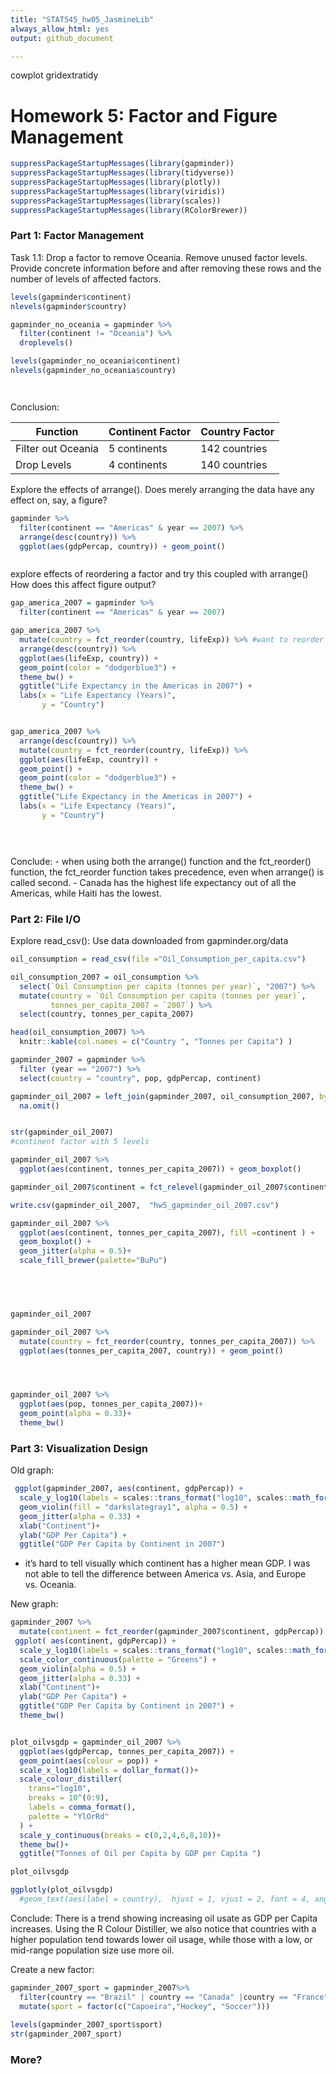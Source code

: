 ```yaml
---
title: "STAT545_hw05_JasmineLib"
always_allow_html: yes
output: github_document

---
```

cowplot
gridextratidy

# Homework 5: Factor and Figure Management
```r
suppressPackageStartupMessages(library(gapminder))
suppressPackageStartupMessages(library(tidyverse))
suppressPackageStartupMessages(library(plotly))
suppressPackageStartupMessages(library(viridis))
suppressPackageStartupMessages(library(scales))
suppressPackageStartupMessages(library(RColorBrewer))

```


### Part 1: Factor Management

Task 1.1: Drop a factor to remove Oceania. Remove unused factor levels. Provide concrete information before and after removing these rows and the number of levels of affected factors.
```r

levels(gapminder$continent)
nlevels(gapminder$country)

gapminder_no_oceania = gapminder %>% 
  filter(continent != "Oceania") %>% 
  droplevels()

levels(gapminder_no_oceania$continent)
nlevels(gapminder_no_oceania$country)




```


Conclusion:

| Function  | Continent Factor |   Country Factor |
| ------------- | ------------- |----------|
| Filter out Oceania  | 5 continents  |   142 countries     |
| Drop Levels  | 4 continents |   140 countries     |


Explore the effects of arrange(). Does merely arranging the data have any effect on, say, a figure?
```r
gapminder %>% 
  filter(continent == "Americas" & year == 2007) %>% 
  arrange(desc(country)) %>% 
  ggplot(aes(gdpPercap, country)) + geom_point()



```


explore effects of reordering a factor and try this coupled with arrange() How does this affect figure output?
```r
gap_america_2007 = gapminder %>% 
  filter(continent == "Americas" & year == 2007)

gap_america_2007 %>% 
  mutate(country = fct_reorder(country, lifeExp)) %>% #want to reorder country. how? order by lifeexp
  arrange(desc(country)) %>% 
  ggplot(aes(lifeExp, country)) + 
  geom_point(color = "dodgerblue3") +
  theme_bw() +
  ggtitle("Life Expectancy in the Americas in 2007") +
  labs(x = "Life Expectancy (Years)", 
       y = "Country")


gap_america_2007 %>% 
  arrange(desc(country)) %>% 
  mutate(country = fct_reorder(country, lifeExp)) %>% 
  ggplot(aes(lifeExp, country)) + 
  geom_point() +
  geom_point(color = "dodgerblue3") +
  theme_bw() +
  ggtitle("Life Expectancy in the Americas in 2007") +
  labs(x = "Life Expectancy (Years)", 
       y = "Country")


  


```
Conclude:
- when using both the arrange() function and the fct_reorder() function, the fct_reorder function takes precedence, even when arrange() is called second.
- Canada has the highest life expectancy out of all the Americas, while Haiti has the lowest.



### Part 2: File I/O
Explore read_csv(): 
Use data downloaded from gapminder.org/data
```r
oil_consumption = read_csv(file ="Oil_Consumption_per_capita.csv")

oil_consumption_2007 = oil_consumption %>% 
  select(`Oil Consumption per capita (tonnes per year)`, "2007") %>% 
  mutate(country = `Oil Consumption per capita (tonnes per year)`, 
         tonnes_per_capita_2007 = `2007`) %>% 
  select(country, tonnes_per_capita_2007)

head(oil_consumption_2007) %>% 
  knitr::kable(col.names = c("Country ", "Tonnes per Capita") )

```

```r
gapminder_2007 = gapminder %>% 
  filter (year == "2007") %>% 
  select(country = "country", pop, gdpPercap, continent) 
```

```r
gapminder_oil_2007 = left_join(gapminder_2007, oil_consumption_2007, by= "country") %>% 
  na.omit() 


str(gapminder_oil_2007)
#continent factor with 5 levels

gapminder_oil_2007 %>% 
  ggplot(aes(continent, tonnes_per_capita_2007)) + geom_boxplot()

gapminder_oil_2007$continent = fct_relevel(gapminder_oil_2007$continent, "Americas")

write.csv(gapminder_oil_2007,  "hw5_gapminder_oil_2007.csv")

gapminder_oil_2007 %>% 
  ggplot(aes(continent, tonnes_per_capita_2007), fill =continent ) + 
  geom_boxplot() +
  geom_jitter(alpha = 0.5)+
  scale_fill_brewer(palette="BuPu")
  




gapminder_oil_2007


```


```r
gapminder_oil_2007 %>% 
  mutate(country = fct_reorder(country, tonnes_per_capita_2007)) %>% 
  ggplot(aes(tonnes_per_capita_2007, country)) + geom_point()




gapminder_oil_2007 %>% 
  ggplot(aes(pop, tonnes_per_capita_2007))+
  geom_point(alpha = 0.33)+
  theme_bw()
```




### Part 3: Visualization Design
 

Old graph:
```r

 ggplot(gapminder_2007, aes(continent, gdpPercap)) +
  scale_y_log10(labels = scales::trans_format("log10", scales::math_format(10^.x))) +
  geom_violin(fill = "darkslategray1", alpha = 0.5) +
  geom_jitter(alpha = 0.33) +
  xlab("Continent")+
  ylab("GDP Per Capita") +
  ggtitle("GDP Per Capita by Continent in 2007")
```
  
- it's hard to tell visually which continent has a higher mean GDP. I was not able to tell the difference between America vs. Asia, and Europe vs. Oceania. 

New graph: 

```r

gapminder_2007 %>% 
  mutate(continent = fct_reorder(gapminder_2007$continent, gdpPercap)) %>% 
 ggplot( aes(continent, gdpPercap)) +
  scale_y_log10(labels = scales::trans_format("log10", scales::math_format(10^.x))) +
  scale_color_continuous(palette = "Greens") +
  geom_violin(alpha = 0.5) +
  geom_jitter(alpha = 0.33) +
  xlab("Continent")+
  ylab("GDP Per Capita") +
  ggtitle("GDP Per Capita by Continent in 2007") +
  theme_bw() 


plot_oilvsgdp = gapminder_oil_2007 %>% 
  ggplot(aes(gdpPercap, tonnes_per_capita_2007)) + 
  geom_point(aes(colour = pop)) +
  scale_x_log10(labels = dollar_format())+
  scale_colour_distiller(
    trans="log10",
    breaks = 10^(0:9),
    labels = comma_format(),
    palette = "YlOrRd"
  ) +
  scale_y_continuous(breaks = c(0,2,4,6,8,10))+
  theme_bw()+
  ggtitle("Tonnes of Oil per Capita by GDP per Capita ")

plot_oilvsgdp

ggplotly(plot_oilvsgdp)
  #geom_text(aes(label = country),  hjust = 1, vjust = 2, font = 4, angle = 90))


```
  
  

Conclude: There is a trend showing increasing oil usate as GDP per Capita increases. 
Using the R Colour Distiller, we also notice that countries with a higher population tend towards lower oil usage, while those with a low, or mid-range population size use more oil.


Create a new factor:
```r
gapminder_2007_sport = gapminder_2007%>% 
  filter(country == "Brazil" | country == "Canada" |country == "France") %>% 
  mutate(sport = factor(c("Capoeira","Hockey", "Soccer")))
  
levels(gapminder_2007_sport$sport)
str(gapminder_2007_sport)
```


### More? 